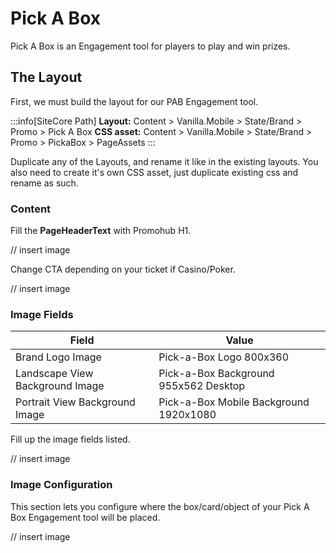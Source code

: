 # Pick A Box
Pick A Box is an Engagement tool for players to play and win prizes.

## The Layout
First, we must build the layout for our PAB Engagement tool.

:::info[SiteCore Path]
**Layout:**
Content > Vanilla.Mobile > State/Brand > Promo > Pick A Box
**CSS asset:**
Content > Vanilla.Mobile > State/Brand > Promo > PickaBox > PageAssets
:::

Duplicate any of the Layouts, and rename it like in the existing layouts.
You also need to create it's own CSS asset, just duplicate existing css and rename as such.

### Content
Fill the **PageHeaderText** with Promohub H1.

// insert image

Change CTA depending on your ticket if Casino/Poker.

// insert image



### Image Fields
| Field | Value |
| ------ | ------- |
| Brand Logo Image | Pick-a-Box Logo 800x360 |
| Landscape View Background Image | Pick-a-Box Background 955x562 Desktop |
| Portrait View Background Image | Pick-a-Box Mobile Background 1920x1080 |

Fill up the image fields listed.

// insert image

### Image Configuration
This section lets you configure where the box/card/object of your Pick A Box Engagement tool will be placed.

// insert image

